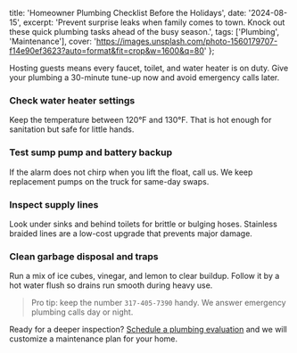   title: 'Homeowner Plumbing Checklist Before the Holidays',
  date: '2024-08-15',
  excerpt: 'Prevent surprise leaks when family comes to town. Knock out these quick plumbing tasks ahead of the busy season.',
  tags: ['Plumbing', 'Maintenance'],
  cover: 'https://images.unsplash.com/photo-1560179707-f14e90ef3623?auto=format&fit=crop&w=1600&q=80'
};

Hosting guests means every faucet, toilet, and water heater is on duty. Give your plumbing a 30-minute tune-up now and avoid emergency calls later.

### Check water heater settings

Keep the temperature between 120°F and 130°F. That is hot enough for sanitation but safe for little hands.

### Test sump pump and battery backup

If the alarm does not chirp when you lift the float, call us. We keep replacement pumps on the truck for same-day swaps.

### Inspect supply lines

Look under sinks and behind toilets for brittle or bulging hoses. Stainless braided lines are a low-cost upgrade that prevents major damage.

### Clean garbage disposal and traps

Run a mix of ice cubes, vinegar, and lemon to clear buildup. Follow it by a hot water flush so drains run smooth during heavy use.

> Pro tip: keep the number `317-405-7390` handy. We answer emergency plumbing calls day or night.

Ready for a deeper inspection? [Schedule a plumbing evaluation](mailto:Advan.Co.llc@Gmail.com) and we will customize a maintenance plan for your home.

